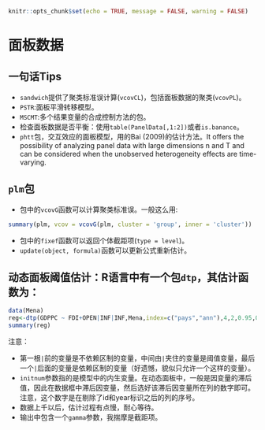 
```r
knitr::opts_chunk$set(echo = TRUE, message = FALSE, warning = FALSE)
```

# 面板数据 {#PanelData}
## 一句话Tips
- `sandwich`提供了聚类标准误计算(`vcovCL`)，包括面板数据的聚类(`vcovPL`)。
- `PSTR`:面板平滑转移模型。
- `MSCMT`:多个结果变量的合成控制方法的包。
- 检查面板数据是否平衡：使用`table(PanelData[,1:2])`或者`is.banance`。
- ` phtt`包，交互效应的面板模型，用的Bai (2009)的估计方法。It offers the possibility of analyzing panel data with large dimensions n and T and can be considered when the unobserved heterogeneity effects are time-varying.

## `plm`包
- 包中的`vcovG`函数可以计算聚类标准误。一般这么用:
```r
summary(plm, vcov = vcovG(plm, cluster = 'group', inner = 'cluster'))
```

- 包中的`fixef`函数可以返回个体截距项(`type = level`)。
- `update(object, formula)`函数可以更新公式重新估计。

## 动态面板阈值估计：R语言中有一个包`dtp`，其估计函数为：
```r
data(Mena)
reg<-dtp(GDPPC ~ FDI+OPEN|INF|INF,Mena,index=c("pays","ann"),4,2,0.95,0.8,1,graph = TRUE)
summary(reg)
```
注意：

- 第一根`|`前的变量是不依赖区制的变量，中间由`|`夹住的变量是阈值变量，最后一个`|`后面的变量是依赖区制的变量（好遗憾，貌似只允许一个这样的变量）。
- `initnum`参数指的是模型中的内生变量。在动态面板中，一般是因变量的滞后值，因此在数据框中滞后因变量，然后选好该滞后因变量所在列的数字即可。注意，这个数字是在剔除了id和year标识之后的列的序号。
- 数据上千以后，估计过程有点慢，耐心等待。
- 输出中包含一个`gamma`参数，我揣摩是截距项。